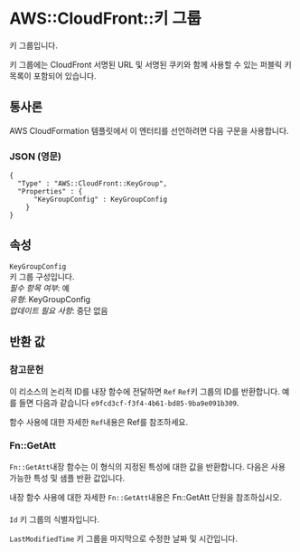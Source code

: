 # AWS::CloudFront::키 그룹

키 그룹입니다.

키 그룹에는 CloudFront 서명된 URL 및 서명된 쿠키와 함께 사용할 수 있는 퍼블릭 키 목록이 포함되어 있습니다.

## 통사론

AWS CloudFormation 템플릿에서 이 엔터티를 선언하려면 다음 구문을 사용합니다.

### JSON (영문)

```
{
  "Type" : "AWS::CloudFront::KeyGroup",
  "Properties" : {
      "KeyGroupConfig" : KeyGroupConfig
    }
}
```

## 속성

`KeyGroupConfig`  
키 그룹 구성입니다.  
_필수 항목 여부_: 예  
_유형_: KeyGroupConfig  
_업데이트 필요 사항_: 중단 없음

## 반환 값

### 참고문헌

이 리소스의 논리적 ID를 내장 함수에 전달하면 `Ref` `Ref`키 그룹의 ID를 반환합니다. 예를 들면 다음과 같습니다 `e9fcd3cf-f3f4-4b61-bd85-9ba9e091b309`.

함수 사용에 대한 자세한 `Ref`내용은 Ref를 참조하세요.

### Fn::GetAtt

`Fn::GetAtt`내장 함수는 이 형식의 지정된 특성에 대한 값을 반환합니다. 다음은 사용 가능한 특성 및 샘플 반환 값입니다.

내장 함수 사용에 대한 자세한 `Fn::GetAtt`내용은 Fn::GetAtt 단원을 참조하십시오.

####

`Id` 키 그룹의 식별자입니다.

`LastModifiedTime` 키 그룹을 마지막으로 수정한 날짜 및 시간입니다.
